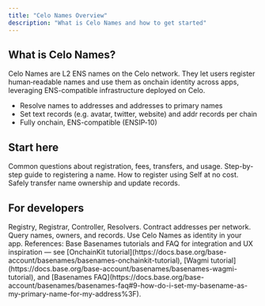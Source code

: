 ```yaml
---
title: "Celo Names Overview"
description: "What is Celo Names and how to get started"
---
```


## What is Celo Names?

Celo Names are L2 ENS names on the Celo network. They let users register human‑readable names and use them as onchain identity across apps, leveraging ENS-compatible infrastructure deployed on Celo.

- Resolve names to addresses and addresses to primary names
- Set text records (e.g. avatar, twitter, website) and addr records per chain
- Fully onchain, ENS-compatible (ENSIP‑10)

## Start here

<Columns cols={2}>
  <Card title="User FAQ" icon="circle-question" href="/user/faq">
    Common questions about registration, fees, transfers, and usage.
  </Card>
  <Card title="How to register" icon="passport" href="/user/register">
    Step-by-step guide to registering a name.
  </Card>
  <Card title="Register with Self" icon="hand-holding-dollar" href="/user/register-with-self">
    How to register using Self at no cost.
  </Card>
  <Card title="Transfer guide" icon="right-left" href="/user/transfer-guide">
    Safely transfer name ownership and update records.
  </Card>
</Columns>

## For developers

<Columns cols={2}>
  <Card title="Contracts & Architecture" icon="diagram-project" href="/developer/contracts-architecture">
    Registry, Registrar, Controller, Resolvers.
  </Card>
  <Card title="Deployment addresses" icon="location-dot" href="/developer/deployments">
    Contract addresses per network.
  </Card>
  <Card title="Indexer (GraphQL)" icon="database" href="/developer/indexer-graphql">
    Query names, owners, and records.
  </Card>
  <Card title="Wagmi integration" icon="plug" href="/developer/integration-wagmi">
    Use Celo Names as identity in your app.
  </Card>
</Columns>

<Note>
  References: Base Basenames tutorials and FAQ for integration and UX inspiration — see
  [OnchainKit tutorial](https://docs.base.org/base-account/basenames/basenames-onchainkit-tutorial),
  [Wagmi tutorial](https://docs.base.org/base-account/basenames/basenames-wagmi-tutorial), and
  [Basenames FAQ](https://docs.base.org/base-account/basenames/basenames-faq#9-how-do-i-set-my-basename-as-my-primary-name-for-my-address%3F).
</Note>
